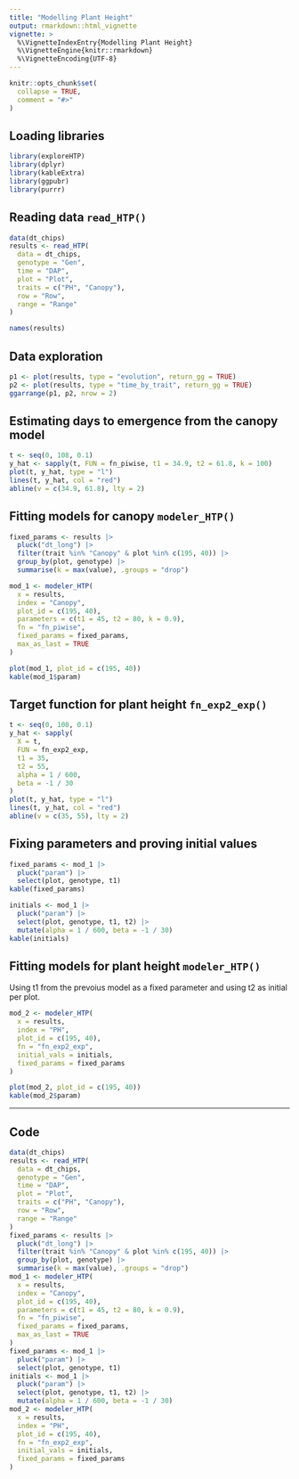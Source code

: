 ```yaml
---
title: "Modelling Plant Height"
output: rmarkdown::html_vignette
vignette: >
  %\VignetteIndexEntry{Modelling Plant Height}
  %\VignetteEngine{knitr::rmarkdown}
  %\VignetteEncoding{UTF-8}
---
```


```r
knitr::opts_chunk$set(
  collapse = TRUE,
  comment = "#>"
)
```

## Loading libraries

```r
library(exploreHTP)
library(dplyr)
library(kableExtra)
library(ggpubr)
library(purrr)
```

## Reading data `read_HTP()`

```r
data(dt_chips)
results <- read_HTP(
  data = dt_chips,
  genotype = "Gen",
  time = "DAP",
  plot = "Plot",
  traits = c("PH", "Canopy"),
  row = "Row",
  range = "Range"
)
```

```r
names(results)
```

## Data exploration

```r
p1 <- plot(results, type = "evolution", return_gg = TRUE)
p2 <- plot(results, type = "time_by_trait", return_gg = TRUE)
ggarrange(p1, p2, nrow = 2)
```

## Estimating days to emergence from the canopy model

\begin{equation}
f(t; t_1, t_2, k) =
  \begin{cases}
0 & \text{if } t < t_1 \\
\dfrac{k}{t_2 - t_1} \cdot (t - t_1) & \text{if } t_1 \leq t \leq t_2 \\
k & \text{if } t > t_2
\end{cases}
\end{equation}

```r
t <- seq(0, 108, 0.1)
y_hat <- sapply(t, FUN = fn_piwise, t1 = 34.9, t2 = 61.8, k = 100)
plot(t, y_hat, type = "l")
lines(t, y_hat, col = "red")
abline(v = c(34.9, 61.8), lty = 2)
```


## Fitting models for canopy `modeler_HTP()`

```r
fixed_params <- results |>
  pluck("dt_long") |>
  filter(trait %in% "Canopy" & plot %in% c(195, 40)) |>
  group_by(plot, genotype) |>
  summarise(k = max(value), .groups = "drop")
```

```r
mod_1 <- modeler_HTP(
  x = results,
  index = "Canopy",
  plot_id = c(195, 40),
  parameters = c(t1 = 45, t2 = 80, k = 0.9),
  fn = "fn_piwise",
  fixed_params = fixed_params,
  max_as_last = TRUE
)
```

```r
plot(mod_1, plot_id = c(195, 40))
kable(mod_1$param)
```

## Target function for plant height `fn_exp2_exp()`

\begin{equation}
f(t; t_1, t_2, \alpha, \beta) =
\begin{cases}
0 & \text{if } t < t_1 \\
e^{\alpha \cdot (t - t_1)^2} - 1 & \text{if } t_1 \leq t \leq t_2 \\
\left(e^{\alpha \cdot (t_2 - t_1)^2} - 1\right) \cdot e^{\beta \cdot (t - t_2)} & \text{if } t > t_2
\end{cases}
\end{equation}

```r
t <- seq(0, 108, 0.1)
y_hat <- sapply(
  X = t,
  FUN = fn_exp2_exp,
  t1 = 35,
  t2 = 55,
  alpha = 1 / 600,
  beta = -1 / 30
)
plot(t, y_hat, type = "l")
lines(t, y_hat, col = "red")
abline(v = c(35, 55), lty = 2)
```

## Fixing parameters and proving initial values

```r
fixed_params <- mod_1 |>
  pluck("param") |>
  select(plot, genotype, t1)
kable(fixed_params)
```

```r
initials <- mod_1 |>
  pluck("param") |>
  select(plot, genotype, t1, t2) |>
  mutate(alpha = 1 / 600, beta = -1 / 30)
kable(initials)
```


## Fitting models for plant height `modeler_HTP()`

Using t1 from the prevoius model as a fixed parameter and using t2 as initial per plot.


```r
mod_2 <- modeler_HTP(
  x = results,
  index = "PH",
  plot_id = c(195, 40),
  fn = "fn_exp2_exp",
  initial_vals = initials,
  fixed_params = fixed_params
)
```


```r
plot(mod_2, plot_id = c(195, 40))
kable(mod_2$param)
```

<hr>

## Code

```r
data(dt_chips)
results <- read_HTP(
  data = dt_chips,
  genotype = "Gen",
  time = "DAP",
  plot = "Plot",
  traits = c("PH", "Canopy"),
  row = "Row",
  range = "Range"
)
fixed_params <- results |>
  pluck("dt_long") |>
  filter(trait %in% "Canopy" & plot %in% c(195, 40)) |>
  group_by(plot, genotype) |>
  summarise(k = max(value), .groups = "drop")
mod_1 <- modeler_HTP(
  x = results,
  index = "Canopy",
  plot_id = c(195, 40),
  parameters = c(t1 = 45, t2 = 80, k = 0.9),
  fn = "fn_piwise",
  fixed_params = fixed_params,
  max_as_last = TRUE
)
fixed_params <- mod_1 |>
  pluck("param") |>
  select(plot, genotype, t1)
initials <- mod_1 |>
  pluck("param") |>
  select(plot, genotype, t1, t2) |>
  mutate(alpha = 1 / 600, beta = -1 / 30)
mod_2 <- modeler_HTP(
  x = results,
  index = "PH",
  plot_id = c(195, 40),
  fn = "fn_exp2_exp",
  initial_vals = initials,
  fixed_params = fixed_params
)
```

